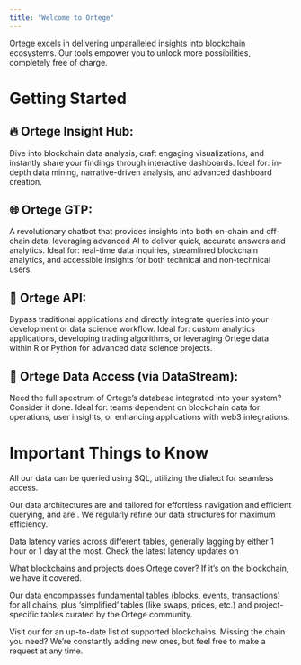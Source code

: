 ```yaml
---
title: "Welcome to Ortege"
---
```


Ortege excels in delivering unparalleled insights into blockchain ecosystems. Our tools empower you to unlock more possibilities, completely free of charge.

# Getting Started

## 🔥 Ortege Insight Hub:
Dive into blockchain data analysis, craft engaging visualizations, and instantly share your findings through interactive dashboards.
Ideal for: in-depth data mining, narrative-driven analysis, and advanced dashboard creation.

## 🌐 Ortege GTP:
A revolutionary chatbot that provides insights into both on-chain and off-chain data, leveraging advanced AI to deliver quick, accurate answers and analytics.
Ideal for: real-time data inquiries, streamlined blockchain analytics, and accessible insights for both technical and non-technical users.

## 🌟 Ortege API:
Bypass traditional applications and directly integrate queries into your development or data science workflow.
Ideal for: custom analytics applications, developing trading algorithms, or leveraging Ortege data within R or Python for advanced data science projects.

## 💎 Ortege Data Access (via DataStream):
Need the full spectrum of Ortege's database integrated into your system? Consider it done. 
Ideal for: teams dependent on blockchain data for operations, user insights, or enhancing applications with web3 integrations.

# Important Things to Know
All our data can be queried using SQL, utilizing the dialect for seamless access.

Our data architectures are and tailored for effortless navigation and efficient querying, and are . We regularly refine our data structures for maximum efficiency.

Data latency varies across different tables, generally lagging by either 1 hour or 1 day at the most. Check the latest latency updates on 

What blockchains and projects does Ortege cover?
If it's on the blockchain, we have it covered.

Our data encompasses fundamental tables (blocks, events, transactions) for all chains, plus 'simplified' tables (like swaps, prices, etc.) and project-specific tables curated by the Ortege community.

Visit our for an up-to-date list of supported blockchains. Missing the chain you need? We're constantly adding new ones, but feel free to make a request at any time.
